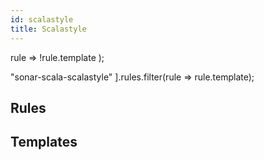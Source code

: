 ```yaml
---
id: scalastyle
title: Scalastyle
---
```



  rule => !rule.template
);

  "sonar-scala-scalastyle"
].rules.filter(rule => rule.template);

## Rules

<Rules rules={rules} />

## Templates

<Rules rules={templates} />
